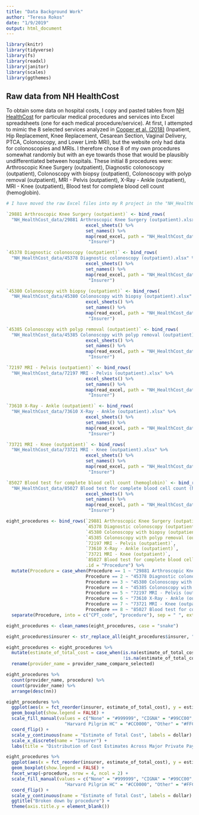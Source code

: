 ```yaml
---
title: "Data Background Work"
author: "Teresa Rokos"
date: "1/9/2019"
output: html_document
---
```


```r
library(knitr)
library(tidyverse)
library(fs)
library(readxl)
library(janitor)
library(scales)
library(ggthemes)
```

## Raw data from NH HealthCost
To obtain some data on hospital costs, I copy and pasted tables from [NH HealthCost](https://nhhealthcost.nh.gov/costs/select) for particular medical procedures and services into Excel spreadsheets (one for each medical procedure/service). At first, I attempted to mimic the 8 selected services analyzed in [Cooper et al. (2018)](https://healthcarepricingproject.org/sites/default/files/20180507_variationmanuscript_0.pdf) (Inpatient, Hip Replacement, Knee Replacement, Cesarean Section, Vaginal Delivery, PTCA, Colonoscopy, and Lower Limb MRI), but the website only had data for colonoscopies and MRIs. I therefore chose 8 of my own procedures somewhat randomly but with an eye towards those that would be plausibly undifferentiated between hospitals. These initial 8 procedures were: Arthroscopic Knee Surgery (outpatient), Diagnostic colonoscopy (outpatient), Colonoscopy with biopsy (outpatient), Colonoscopy with polyp removal (outpatient), MRI - Pelvis (outpatient), X-Ray - Ankle (outpatient), MRI - Knee (outpatient), Blood test for complete blood cell count (hemoglobin).

```r
# I have moved the raw Excel files into my R project in the "NH_HealthCost_data" folder. There is a separate .xlsx file for each type of procedure and a separate sheet for each insurer.

`29881 Arthroscopic Knee Surgery (outpatient)` <- bind_rows(
  "NH_HealthCost_data/29881 Arthroscopic Knee Surgery (outpatient).xlsx" %>%
                              excel_sheets() %>%
                              set_names() %>%
                              map(read_excel, path = "NH_HealthCost_data/29881 Arthroscopic Knee Surgery (outpatient).xlsx"), .id = 
                               "Insurer")

`45378 Diagnostic colonoscopy (outpatient)` <- bind_rows(
  "NH_HealthCost_data/45378 Diagnostic colonoscopy (outpatient).xlsx" %>%
                              excel_sheets() %>%
                              set_names() %>%
                              map(read_excel, path = "NH_HealthCost_data/45378 Diagnostic colonoscopy (outpatient).xlsx"), .id = 
                               "Insurer")

`45380 Colonoscopy with biopsy (outpatient)` <- bind_rows(
  "NH_HealthCost_data/45380 Colonoscopy with biopsy (outpatient).xlsx" %>%
                              excel_sheets() %>%
                              set_names() %>%
                              map(read_excel, path = "NH_HealthCost_data/45380 Colonoscopy with biopsy (outpatient).xlsx"), .id = 
                               "Insurer")

`45385 Colonoscopy with polyp removal (outpatient)` <- bind_rows(
  "NH_HealthCost_data/45385 Colonoscopy with polyp removal (outpatient).xlsx" %>%
                              excel_sheets() %>%
                              set_names() %>%
                              map(read_excel, path = "NH_HealthCost_data/45385 Colonoscopy with polyp removal (outpatient).xlsx"), .id = 
                               "Insurer")

`72197 MRI - Pelvis (outpatient)` <- bind_rows(
  "NH_HealthCost_data/72197 MRI - Pelvis (outpatient).xlsx" %>%
                              excel_sheets() %>%
                              set_names() %>%
                              map(read_excel, path = "NH_HealthCost_data/72197 MRI - Pelvis (outpatient).xlsx"), .id = 
                               "Insurer")

`73610 X-Ray - Ankle (outpatient)` <- bind_rows(
  "NH_HealthCost_data/73610 X-Ray - Ankle (outpatient).xlsx" %>%
                              excel_sheets() %>%
                              set_names() %>%
                              map(read_excel, path = "NH_HealthCost_data/73610 X-Ray - Ankle (outpatient).xlsx"), .id = 
                               "Insurer")

`73721 MRI - Knee (outpatient)` <- bind_rows(
  "NH_HealthCost_data/73721 MRI - Knee (outpatient).xlsx" %>%
                              excel_sheets() %>%
                              set_names() %>%
                              map(read_excel, path = "NH_HealthCost_data/73721 MRI - Knee (outpatient).xlsx"), .id = 
                               "Insurer")

`85027 Blood test for complete blood cell count (hemoglobin)` <- bind_rows(
  "NH_HealthCost_data/85027 Blood test for complete blood cell count (hemoglobin).xlsx" %>%
                              excel_sheets() %>%
                              set_names() %>%
                              map(read_excel, path = "NH_HealthCost_data/85027 Blood test for complete blood cell count (hemoglobin).xlsx"), .id = 
                               "Insurer")

eight_procedures <- bind_rows(`29881 Arthroscopic Knee Surgery (outpatient)`,
                              `45378 Diagnostic colonoscopy (outpatient)`,
                              `45380 Colonoscopy with biopsy (outpatient)`,
                              `45385 Colonoscopy with polyp removal (outpatient)`,
                              `72197 MRI - Pelvis (outpatient)`,
                              `73610 X-Ray - Ankle (outpatient)`,
                              `73721 MRI - Knee (outpatient)`,
                              `85027 Blood test for complete blood cell count (hemoglobin)`,
                              .id = "Procedure") %>% 
  mutate(Procedure = case_when(Procedure == 1 ~ "29881 Arthroscopic Knee Surgery (outpatient)",
                              Procedure == 2 ~ "45378 Diagnostic colonoscopy (outpatient)",
                              Procedure == 3 ~ "45380 Colonoscopy with biopsy (outpatient)",
                              Procedure == 4 ~ "45385 Colonoscopy with polyp removal (outpatient)",
                              Procedure == 5 ~ "72197 MRI - Pelvis (outpatient)",
                              Procedure == 6 ~ "73610 X-Ray - Ankle (outpatient)",
                              Procedure == 7 ~ "73721 MRI - Knee (outpatient)",
                              Procedure == 8 ~ "85027 Blood test for complete blood cell count (hemoglobin)")) %>% 
  separate(Procedure, into = c("CPT_code", "procedure"), sep = " ", extra = "merge")

eight_procedures <- clean_names(eight_procedures, case = "snake")

eight_procedures$insurer <- str_replace_all(eight_procedures$insurer, "Anthem - NH", "Anthem NH")

eight_procedures <- eight_procedures %>% 
  mutate(estimate_of_total_cost = case_when(is.na(estimate_of_total_cost) ~ estimate_of_procedure_cost,
                                            !is.na(estimate_of_total_cost) ~ estimate_of_total_cost)) %>% 
  rename(provider_name = provider_name_compare_selected)

eight_procedures %>% 
  count(provider_name, procedure) %>%
  count(provider_name) %>% 
  arrange(desc(nn))

```

```r

eight_procedures %>% 
  ggplot(aes(x = fct_reorder(insurer, estimate_of_total_cost), y = estimate_of_total_cost, fill = insurer)) + 
  geom_boxplot(show.legend = FALSE) +
  scale_fill_manual(values = c("None" = "#999999", "CIGNA" = "#99CC00", "Anthem NH" = "#336699", 
                      "Harvard Pilgrim HC" = "#CC0000", "Other" = "#FFCC00")) +
  coord_flip() +
  scale_y_continuous(name = "Estimate of Total Cost", labels = dollar) +
  scale_x_discrete(name = "Insurer") +
  labs(title = "Distribution of Cost Estimates Across Major Private Payers", subtitle = "(All eight procedures)")
```



```r

eight_procedures %>%
  ggplot(aes(x = fct_reorder(insurer, estimate_of_total_cost), y = estimate_of_total_cost, fill = insurer)) + 
  geom_boxplot(show.legend = FALSE) +
  facet_wrap(~procedure, nrow = 4, ncol = 2) +
  scale_fill_manual(values = c("None" = "#999999", "CIGNA" = "#99CC00", "Anthem NH" = "#336699", 
                      "Harvard Pilgrim HC" = "#CC0000", "Other" = "#FFCC00")) +
  coord_flip() +
  scale_y_continuous(name = "Estimate of Total Cost", labels = dollar) +
  ggtitle("Broken down by procedure") +
  theme(axis.title.y = element_blank())
```


